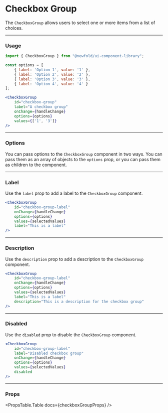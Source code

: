 
# Checkbox Group
The `CheckboxGroup` allows users to select one or more items from a list of choices.

<NewfoldRoot>
    <CheckboxGroupDemo values={['1', '3']}/>
</NewfoldRoot>

---
### Usage
```jsx
import { CheckboxGroup } from "@newfold/ui-component-library";

const options = [
    { label: 'Option 1', value: '1' },
    { label: 'Option 2', value: '2' },
    { label: 'Option 3', value: '3' },
    { label: 'Option 4', value: '4' }
];

<CheckboxGroup
    id="checkbox-group"
    label="A checkbox group"
    onChange={handleChange}
    options={options}
    values={['1', '3']}
/>
```

---
### Options
You can pass options to the `CheckboxGroup` component in two ways.
You can pass them as an array of objects to the `options` prop, or
you can pass them as children to the component.
<CheckboxGroupOptions />

---
### Label
Use the `label` prop to add a label to the `CheckboxGroup` component.

<NewfoldRoot>
    <CheckboxGroupDemo 
        values={['2', '3']}
        label="This is a label"
    />
</NewfoldRoot>

```jsx
<CheckboxGroup
    id="checkbox-group-label"
    onChange={handleChange}
    options={options}
    values={selectedValues}
    label="This is a label"
/>
```

---
### Description
Use the `description` prop to add a description to the `CheckboxGroup` component.

<NewfoldRoot>
    <CheckboxGroupDemo 
        values={['2', '3']}
        description="This is a description for the checkbox group"
    />
</NewfoldRoot>

```jsx
<CheckboxGroup
    id="checkbox-group-label"
    onChange={handleChange}
    options={options}
    values={selectedValues}
    label="This is a label"
    description="This is a description for the checkbox group"
/>
```

---
### Disabled
Use the `disabled` prop to disable the `CheckboxGroup` component.

<NewfoldRoot>
    <CheckboxGroupDemo
        values={['2', '3']}
        label="Disabled checkbox group"
        disabled
    />
</NewfoldRoot>

```jsx
<CheckboxGroup
    id="checkbox-group-label"
    label="Disabled checkbox group"
    onChange={handleChange}
    options={options}
    values={selectedValues}
    disabled
/>
```

---
### Props
<PropsTable.Table docs={checkboxGroupProps} />
